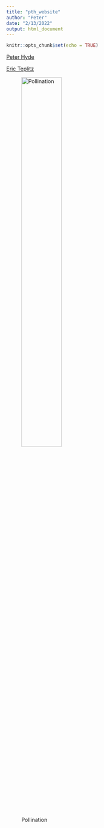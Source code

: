 ```yaml
---
title: "pth_website"
author: "Peter"
date: "2/13/2022"
output: html_document
---
```


```r
knitr::opts_chunk$set(echo = TRUE)
```

[Peter Hyde](https://github.com/pthyde123)

[Eric Teplitz](https://github.com/eteplitz)


![Pollination](C:\Users\pth7\Desktop\github\assignment-3-pth7\Picture1.jpg){width=50%}



